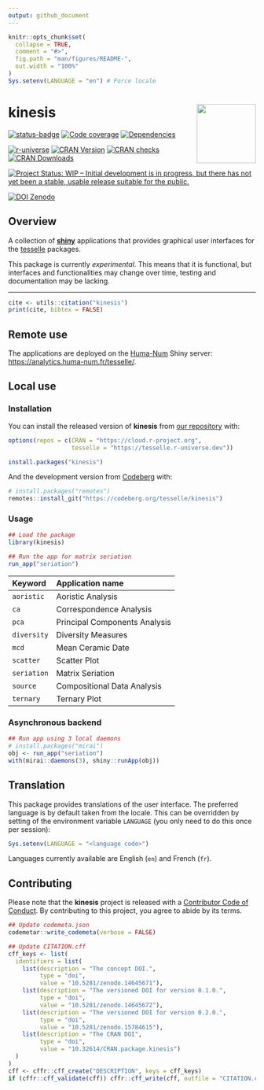 ```yaml
---
output: github_document
---
```


<!-- README.md is generated from README.Rmd. Please edit that file -->

```r
knitr::opts_chunk$set(
  collapse = TRUE,
  comment = "#>",
  fig.path = "man/figures/README-",
  out.width = "100%"
)
Sys.setenv(LANGUAGE = "en") # Force locale
```

# kinesis <img width=120px src="man/figures/logo.png" align="right" />

<!-- badges: start -->
[![status-badge](https://ci.codeberg.org/api/badges/14694/status.svg)](https://ci.codeberg.org/repos/14694){.pkgdown-devel}
[![Code coverage](https://packages.tesselle.org/kinesis/coverage/badge.svg)](https://packages.tesselle.org/kinesis/coverage/){.pkgdown-devel}
[![Dependencies](https://tinyverse.netlify.app/badge/kinesis)](https://cran.r-project.org/package=kinesis){.pkgdown-devel}

[![r-universe](https://tesselle.r-universe.dev/badges/kinesis)](https://tesselle.r-universe.dev/kinesis){.pkgdown-devel}
[![CRAN Version](https://www.r-pkg.org/badges/version/kinesis)](https://cran.r-project.org/package=kinesis){.pkgdown-release}
[![CRAN checks](https://badges.cranchecks.info/worst/kinesis.svg)](https://cran.r-project.org/web/checks/check_results_kinesis.html){.pkgdown-release}
[![CRAN Downloads](https://cranlogs.r-pkg.org/badges/kinesis)](https://cran.r-project.org/package=kinesis){.pkgdown-release}

[![Project Status: WIP – Initial development is in progress, but there has not yet been a stable, usable release suitable for the public.](https://www.repostatus.org/badges/latest/wip.svg)](https://www.repostatus.org/#wip)

[![DOI Zenodo](https://zenodo.org/badge/DOI/10.5281/zenodo.14645671.svg)](https://doi.org/10.5281/zenodo.14645671)
<!-- badges: end -->

## Overview

A collection of [**shiny**](https://shiny.posit.co) applications that provides graphical user interfaces for the [tesselle](https://www.tesselle.org) packages.

This package is currently *experimental*. This means that it is functional, but interfaces and functionalities may change over time, testing and documentation may be lacking.

---

```r
cite <- utils::citation("kinesis")
print(cite, bibtex = FALSE)
```

## Remote use

The applications are deployed on the [Huma-Num](https://www.huma-num.fr) Shiny server: <https://analytics.huma-num.fr/tesselle/>.

## Local use
### Installation

You can install the released version of **kinesis** from [our repository](https://tesselle.r-universe.dev) with:

```r
options(repos = c(CRAN = "https://cloud.r-project.org",
                  tesselle = "https://tesselle.r-universe.dev"))

install.packages("kinesis")
```

And the development version from [Codeberg](https://codeberg.org/) with:

```r
# install.packages("remotes")
remotes::install_git("https://codeberg.org/tesselle/kinesis")
```

### Usage

```r
## Load the package
library(kinesis)

## Run the app for matrix seriation
run_app("seriation")
```

| Keyword     | Application name              |
|:------------|:------------------------------|
| `aoristic`  | Aoristic Analysis             |
| `ca`        | Correspondence Analysis       |
| `pca`       | Principal Components Analysis |
| `diversity` | Diversity Measures            |
| `mcd`       | Mean Ceramic Date             |
| `scatter`   | Scatter Plot                  |
| `seriation` | Matrix Seriation              |
| `source`    | Compositional Data Analysis   |
| `ternary`   | Ternary Plot                  |

### Asynchronous backend

```r
## Run app using 3 local daemons
# install.packages("mirai")
obj <- run_app("seriation")
with(mirai::daemons(3), shiny::runApp(obj))
```

## Translation

This package provides translations of the user interface. The preferred language is by default taken from the locale. This can be overridden by setting of the environment variable `LANGUAGE` (you only need to do this once per session):

``` r
Sys.setenv(LANGUAGE = "<language code>")
```

Languages currently available are English (`en`) and French (`fr`).

## Contributing

Please note that the **kinesis** project is released with a [Contributor Code of Conduct](https://www.tesselle.org/conduct.html). By contributing to this project, you agree to abide by its terms.

```r
## Update codemeta.json
codemetar::write_codemeta(verbose = FALSE)

## Update CITATION.cff
cff_keys <- list(
  identifiers = list(
    list(description = "The concept DOI.",
         type = "doi",
         value = "10.5281/zenodo.14645671"),
    list(description = "The versioned DOI for version 0.1.0.",
         type = "doi",
         value = "10.5281/zenodo.14645672"),
    list(description = "The versioned DOI for version 0.2.0.",
         type = "doi",
         value = "10.5281/zenodo.15784615"),
    list(description = "The CRAN DOI",
         type = "doi",
         value = "10.32614/CRAN.package.kinesis")
  )
)
cff <- cffr::cff_create("DESCRIPTION", keys = cff_keys)
if (cffr::cff_validate(cff)) cffr::cff_write(cff, outfile = "CITATION.cff")
```
